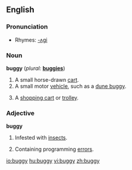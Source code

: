==English==

===Pronunciation===
*Rhymes: [[Rhymes:English:-ʌɡi|-ʌɡi]]

===Noun===
'''buggy'''  (''plural:'' '''[[buggies]]''')
# A small horse-drawn [[cart]].
# A small motor [[vehicle]], such as a [[dune buggy]].
# {{colloquial}} A [[shopping cart]] or [[trolley]].

===Adjective===
'''buggy'''
# Infested with [[insect]]s.
# {{computing}} Containing programming [[error]]s.

[[io:buggy]]
[[hu:buggy]]
[[vi:buggy]]
[[zh:buggy]]